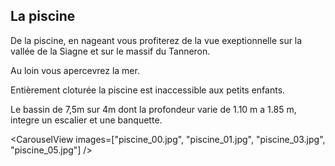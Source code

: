 ## La piscine

De la piscine, en nageant vous profiterez de la vue exeptionnelle sur la vallée de la Siagne et sur le massif du Tanneron.</p>
Au loin vous apercevrez la mer.</p>
Entièrement cloturée la piscine est inaccessible aux petits enfants.</p>
Le bassin de 7,5m sur 4m dont la profondeur varie de 1.10 m a 1.85 m, integre un escalier et une banquette.</p>

  <CarouselView images=["piscine_00.jpg", "piscine_01.jpg", "piscine_03.jpg", "piscine_05.jpg"] />
